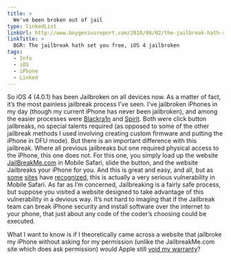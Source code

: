 ```yaml
---
title: >
  We've been broken out of jail
type: linkedList
linkUrl: http://www.boygeniusreport.com/2010/08/02/the-jailbreak-hath-set-you-free-ios-4-jailbroken
linkTitle: >
  BGR: The jailbreak hath set you free, iOS 4 jailbroken
tags:
  - Info
  - iOS
  - iPhone
  - Linked
---
```


So iOS 4 (4.0.1) has been Jailbroken on all devices now. As a matter of fact, it’s the most painless jailbreak process I’ve seen. I’ve jailbroken iPhones in my day (though my current iPhone has never been jailbroken), and among the easier processes were [Blackra1n](http://blackra1n.com/) and [Spirit](http://spiritjb.com/). Both were click button jailbreaks, no special talents required (as opposed to some of the other jailbreak methods I used involving creating custom firmware and putting the iPhone in DFU mode). But there is an important difference with this jailbreak. Where all previous jailbreaks but one required physical access to the iPhone, this one does not. For this one, you simply load up the website [JailBreakMe.com](http://www.jailbreakme.com/) in Mobile Safari, slide the button, and the website Jailbreaks your iPhone for you. And this is great and easy, and all, but as [some](http://9to5mac.com/node/20643) [sites](http://www.boygeniusreport.com/2010/08/02/new-iphone-jailbreakme-com-method-allows-for-malicious-phone-access/) have [recognized](http://www.tipb.com/2010/08/02/jailbreak-exploits-maliciousness/), this is actually a very serious vulnerability in Mobile Safari. As far as I’m concerned, Jailbreaking is a fairly safe process, but suppose you visited a website designed to take advantage of this vulnerability in a devious way. It’s not hard to imaging that if the Jailbreak team can break iPhone security and install software over the internet to your phone, that just about any code of the coder’s choosing could be executed.

What I want to know is if I theoretically came across a website that jailbroke my iPhone without asking for my permission (unlike the JailbreakMe.com site which does ask permission) would Apple still [void my warranty](http://www.cultofmac.com/apples-official-response-to-dmca-jailbreak-exemption-it-voids-your-warranty/52463)?
